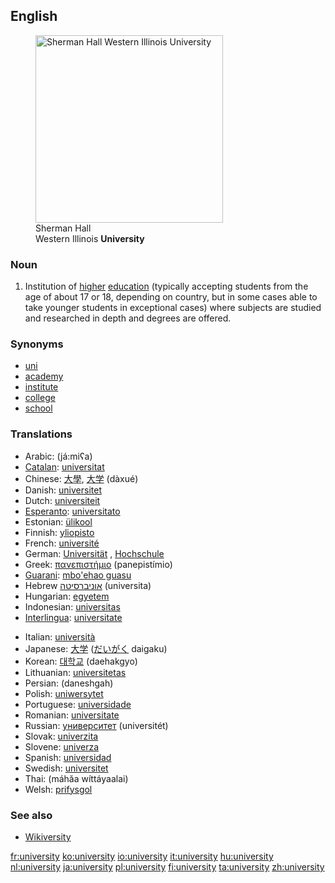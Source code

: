 {{wikipedia}}
==English==
[[Image:Sherman Hall.jpg|thumb|right|300px|Sherman Hall<br>Western Illinois '''University''']]

===Noun===
{{en-noun-reg-y|universit|y}}

# Institution of [[high]]er [[education]] (typically accepting students from the age of about 17 or 18, depending on country, but in some cases able to take younger students in exceptional cases) where subjects are studied and researched in depth and degrees are offered.

===Synonyms===
*[[uni]]
*[[academy]]
*[[institute]]
*[[college]]
*[[school]]

===Translations===
{{top}}
*Arabic: {{ARchar|[[جامعة]]}} (já:miʕa) {{f}}
*[[Catalan]]: [[universitat]] {{f}}
*Chinese: [[大學]], [[大学]] (dàxué)
*Danish: [[universitet]]
*Dutch: [[universiteit]]
*[[Esperanto]]: [[universitato]]
*Estonian: [[ülikool]]
*Finnish: [[yliopisto]]
*French: [[université]] {{f}}
*German: [[Universität]] {{f}}, [[Hochschule]] {{f}}
*Greek: [[πανεπιστήμιο]] (panepistímio) {{n}}
*[[Guarani]]: [[mbo'ehao guasu]]
*Hebrew [[אוניברסיטה]] (universita) {{f}}
*Hungarian: [[egyetem]] 
*Indonesian: [[universitas]]
*[[Interlingua]]: [[universitate]]
{{mid}}
*Italian: [[università]]
*Japanese: [[大学]] ([[だいがく]] daigaku)
*Korean: [[대학교]] (daehakgyo)
*Lithuanian: [[universitetas]] {{m}}
*Persian: {{FAchar|[[دانشگاه]]}} (daneshgah)
*Polish: [[uniwersytet]] {{m}}
*Portuguese: [[universidade]] {{f}}
*Romanian: [[universitate]] {{f}}
*Russian: [[университет]] (universitét)
*Slovak: [[univerzita]] {{f}}
*Slovene: [[univerza]] {{f}}
*Spanish: [[universidad]] {{f}}
*Swedish: [[universitet]]
*Thai: {{THchar|[[มหาวิทยาลัย]]}} (máhăa wíttáyaalai)
*Welsh: [[prifysgol]]
{{bottom}}

===See also===
*[http://textbook.wikipedia.org/wiki/Wikiversity Wikiversity]

[[fr:university]]
[[ko:university]]
[[io:university]]
[[it:university]]
[[hu:university]]
[[nl:university]]
[[ja:university]]
[[pl:university]]
[[fi:university]]
[[ta:university]]
[[zh:university]]